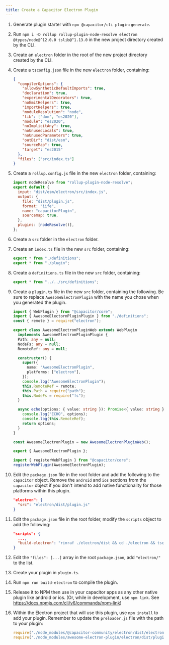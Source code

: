 ```yaml
---
title: Create a Capacitor Electron Plugin
---
```


1. Generate plugin starter with `npx @capacitor/cli plugin:generate`.
2. Run `npm i -D rollup rollup-plugin-node-resolve electron @types/node@^12.0.0 tslib@^1.13.0` in the new project directory created by the CLI.
3. Create an `electron` folder in the root of the new project directory created by the CLI.
4. Create a `tsconfig.json` file in the new `electron` folder, containing:
   ```json
   {
     "compilerOptions": {
       "allowSyntheticDefaultImports": true,
       "declaration": true,
       "experimentalDecorators": true,
       "noEmitHelpers": true,
       "importHelpers": true,
       "moduleResolution": "node",
       "lib": ["dom", "es2020"],
       "module": "es2020",
       "noImplicitAny": true,
       "noUnusedLocals": true,
       "noUnusedParameters": true,
       "outDir": "dist/esm",
       "sourceMap": true,
       "target": "es2015"
     },
     "files": ["src/index.ts"]
   }
   ```
5. Create a `rollup.config.js` file in the new `electron` folder, containing:
   ```javascript
   import nodeResolve from "rollup-plugin-node-resolve";
   export default {
     input: "dist/esm/electron/src/index.js",
     output: {
       file: "dist/plugin.js",
       format: "iife",
       name: "capacitorPlugin",
       sourcemap: true,
     },
     plugins: [nodeResolve()],
   };
   ```
6. Create a `src` folder in the `electron` folder.
7. Create an `index.ts` file in the new `src` folder, containing:
   ```typescript
   export * from "./definitions";
   export * from "./plugin";
   ```
8. Create a `definitions.ts` file in the new `src` folder, containing:
   ```typescript
   export * from "../../src/definitions";
   ```
9. Create a `plugin.ts` file in the new `src` folder, containing the following.  Be sure to replace `AwesomeElectronPlugin` with the name you chose when you generated the plugin.

   ```typescript
   import { WebPlugin } from "@capacitor/core";
   import { AwesomeElectornPluginPlugin } from "./definitions";
   const { remote } = require("electron");

   export class AwesomeElectronPluginWeb extends WebPlugin
     implements AwesomeElectronPluginPlugin {
     Path: any = null;
     NodeFs: any = null;
     RemoteRef: any = null;

     constructor() {
       super({
         name: "AwesomeElectronPlugin",
         platforms: ["electron"],
       });
       console.log("AwesomeElectronPlugin");
       this.RemoteRef = remote;
       this.Path = require("path");
       this.NodeFs = require("fs");
     }

     async echo(options: { value: string }): Promise<{ value: string }> {
       console.log("ECHO", options);
       console.log(this.RemoteRef);
       return options;
     }
   }

   const AwesomeElectronPlugin = new AwesomeElectronPluginWeb();

   export { AwesomeElectronPlugin };

   import { registerWebPlugin } from "@capacitor/core";
   registerWebPlugin(AwesomeElectronPlugin);
   ```

10. Edit the `package.json` file in the root folder and add the following to the `capacitor` object.  Remove the `android` and `ios` sections from the `capacitor` object if you don't intend to add native functionality for those platforms within this plugin.
    ```json
    "electron": {
      "src": "electron/dist/plugin.js"
    }
    ```
11. Edit the `package.json` file in the root folder, modify the `scripts` object to add the following:
    ```json
    "scripts": {
      ...,
      "build-electron": "rimraf ./electron/dist && cd ./electron && tsc && rollup --config rollup.config.js"
    }
    ```
12. Edit the `"files": [...]` array in the root `package.json`, add `"electron/"` to the list.
13. Create your plugin in `plugin.ts`.
14. Run `npm run build-electron` to compile the plugin.
15. Release it to NPM then use in your capacitor apps as any other native plugin like android or ios.  (Or, while in development, use `npm link`. See https://docs.npmjs.com/cli/v6/commands/npm-link)
16. Within the Electron project that will use this plugin, use `npm install` to add your plugin.  Remember to update the `preloader.js` file with the path to your plugin:
    ``` javascript
    require('./node_modules/@capacitor-community/electron/dist/electron-bridge.js');
    require('./node_modules/awesome-electron-plugin/electron/dist/plugin');
    ```

